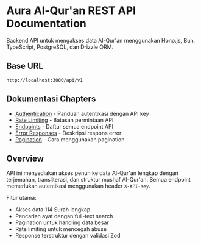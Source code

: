 # Aura Al-Qur'an REST API Documentation

Backend API untuk mengakses data Al-Qur'an menggunakan Hono.js, Bun, TypeScript, PostgreSQL, dan Drizzle ORM.

## Base URL

```
http://localhost:3000/api/v1
```

## Dokumentasi Chapters

- [Authentication](/docs/authentication) - Panduan autentikasi dengan API key
- [Rate Limiting](/docs/rate-limiting) - Batasan permintaan API
- [Endpoints](/docs/endpoints) - Daftar semua endpoint API
- [Error Responses](/docs/errors) - Deskripsi respons error
- [Pagination](/docs/pagination) - Cara menggunakan pagination

## Overview

API ini menyediakan akses penuh ke data Al-Qur'an lengkap dengan terjemahan, transliterasi, dan struktur mushaf Al-Qur'an. Semua endpoint memerlukan autentikasi menggunakan header `X-API-Key`.

Fitur utama:

- Akses data 114 Surah lengkap
- Pencarian ayat dengan full-text search
- Pagination untuk handling data besar
- Rate limiting untuk mencegah abuse
- Response terstruktur dengan validasi Zod
